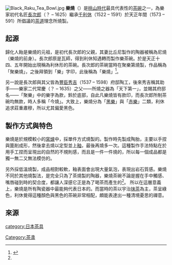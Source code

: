 [[File:Black_Raku_Tea_Bowl.jpg|thumb]]
'''樂燒'''（{{lang-ja|らくやき}}）是[[桃山時代|桃山時代]]最具代表性的[[茶碗|茶碗]]之一，為樂家初代名匠[[長次郎|長次郎]]（？ – 1625）繼承[[千利休|千利休]]（1522 – 1591）於天正年間（1573 – 591）所倡議的[[茶道|茶道]]理念所燒製。

==起源==
歸化人飴是樂燒的元祖，是初代長次郎的父親，其妻比丘尼製作的陶器被稱為尼燒（樂燒的前身）。長次郎原是瓦師，得到利休知遇轉而製作樂茶碗。於是天正十四、五年開始出現稱為利休形的茶碗。長次郎的茶碗當時在聚樂第燒製，作品稱為「聚樂燒」，之後拜領到「樂」字印，此後稱為「樂燒」<ref name = "茶器と茶室"> {{Cite book | author = 滿岡忠成 | title = 茶器と茶室 | location = 日本 | publisher = 學習研究社 | date = 1978 | pages = 142-143 | ISBN = 4050029324 | language = ja }} </ref>{{rp|143}}。 

另一說是長次郎與其父皆為[[豐臣秀吉|豐臣秀吉]]（1537 – 1598）府邸陶工，後來秀吉稱其助手——樂家二代常慶（？ – 1635）之父——所燒之器為「天下第一」，並賜其府邸名——「聚樂」中的樂字為款，鈴於底部，自此凡樂燒皆有款印，而長次郎所制茶碗均無款，時人多稱「今燒」。大致上，樂燒分為「[[黑樂|黑樂]]」與「[[赤樂|赤樂]]」二類，利休追求莊重肅穆，所以尤其偏愛黑色。

==製作方式與特色==
樂燒是於規模較小的[[窯爐|窯爐]]中，採單件方式燒製的。製作時先製成陶胎，主要以手捏與篦削成形，然後拿去燒以定型並上[[釉|釉]]，最後再燒多一次。這種製作手法特點在於用手工捏而呈現出的自然的不規則感，而且是一件一件燒的，所以每一個成品都是獨一無二又無法模仿的。

另外採低溫燒製，成品相對較軟，釉表面會出現大量氣泡，表現出岩石質感。樂燒不同於其他燒製法，是完全只為了茶燒製的陶器，樂燒茶碗不論是握在手中觸感、嘴唇碰到時的契合度，都讓人深感它正是為了喝茶而產生的<ref name = "茶器と茶室"/>{{rp|142}}。 所以在這層意義上，樂燒是所有陶瓷器中最能夠代表日本的。而當時的茶以宇治[[抹茶|抹茶]]為主，茶呈綠色，利休覺得這種顏色與黑色的茶碗非常相配，頗能表達出一種清境憂思的禪意。

== 來源 ==
{{reflist|2}}

[[category:日本茶具|category:日本茶具]]
[[Category:茶盞|Category:茶盞]]